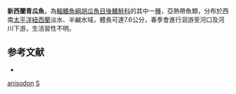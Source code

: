 {{Speciesbox
| taxon = Stokellia anisodon
| binomial_authority = [[Stokell|Stokell]], 1941
| status = NE
| status_system = IUCN3.1
| synonyms = *''Retropinna anisodon'', Stokell, 1941
}}

'''新西蘭青瓜魚'''，為[[輻鰭魚綱|輻鰭魚綱]][[胡瓜魚目|胡瓜魚目]][[後鰭鮭科|後鰭鮭科]]的其中一[[種|種]]，亞熱帶魚類，分布於西南[[太平洋|太平洋]][[紐西蘭|紐西蘭]]淡水、半鹹水域，體長可達7.6公分，春季會進行洄游至河口及河川下游，生活習性不明。

==参考文献==
*{{FishBase_species|genus=Stokellia|species=anisodon|year=2015|month=9}}


{{Taxonbar}}
[[Category:青瓜魚屬|anisodon]]
[[Category:1941年描述的鱼类|S]]